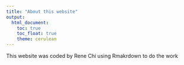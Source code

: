 ```yaml
---
title: "About this website"
output: 
  html_document:
    toc: true
    toc_float: true
    theme: cerulean
---
```


This website was coded by Rene Chi using Rmakrdown to do the work
